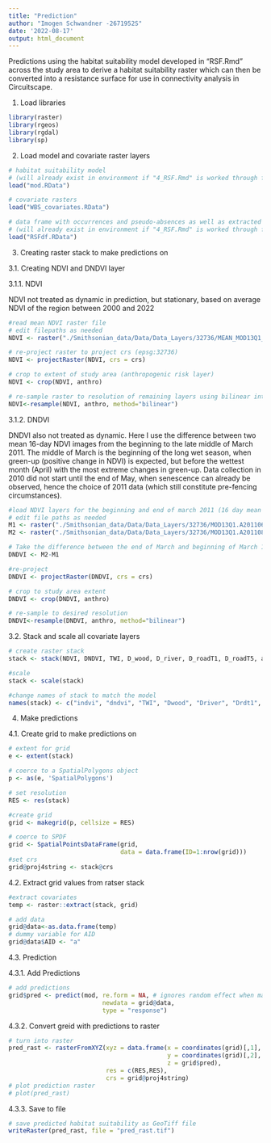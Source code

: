 ```yaml
---
title: "Prediction"
author: "Imogen Schwandner -2671952S"
date: '2022-08-17'
output: html_document
---
```


Predictions using the habitat suitability model developed in "RSF.Rmd" across the study area to derive a habitat suitability raster which can then be converted into a resistance surface for use in connectivity analysis in Circuitscape.

1. Load libraries

```r
library(raster)
library(rgeos)
library(rgdal)
library(sp)

```

2. Load model and covariate raster layers

```r
# habitat suitability model
# (will already exist in environment if "4_RSF.Rmd" is worked through first)
load("mod.RData")

# covariate rasters
load("WBS_covariates.RData")

# data frame with occurrences and pseudo-absences as well as extracted covariates
# (will already exist in environment if "4_RSF.Rmd" is worked through first)
load("RSFdf.RData")
```

3. Creating raster stack to make predictions on

3.1. Creating NDVI and DNDVI layer

3.1.1. NDVI

NDVI not treated as dynamic in prediction, but stationary, based on average NDVI of the region between 2000 and 2022

```r
#read mean NDVI raster file
# edit filepaths as needed
NDVI <- raster("./Smithsonian_data/Data/Data_Layers/32736/MEAN_MOD13Q1_250m_16_days_NDVI_2022-06-08.tif")

# re-project raster to project crs (epsg:32736)
NDVI <- projectRaster(NDVI, crs = crs)

# crop to extent of study area (anthropogenic risk layer)
NDVI <- crop(NDVI, anthro)

# re-sample raster to resolution of remaining layers using bilinear interpolation (250m down to ~51 m)
NDVI<-resample(NDVI, anthro, method="bilinear")
```

3.1.2. DNDVI

DNDVI also not treated as dynamic. Here I use the difference between two mean 16-day NDVI images from the beginning to the late middle of March 2011. The middle of March is the beginning of the long wet season, when green-up (positive change in NDVI) is expected, but before the wettest month (April) with the most extreme changes in green-up. Data collection in 2010 did not start until the end of May, when senescence can already be observed, hence the choice of 2011 data (which still constitute pre-fencing circumstances).

```r
#load NDVI layers for the beginning and end of march 2011 (16 day mean at 250m resolution)
# edit file paths as needed
M1 <- raster("./Smithsonian_data/Data/Data_Layers/32736/MOD13Q1.A2011065.250m_16_days_NDVI.tif") # beginning of March '11
M2 <- raster("./Smithsonian_data/Data/Data_Layers/32736/MOD13Q1.A2011081.250m_16_days_NDVI.tif") # middle/end of March '11

# Take the difference between the end of March and beginning of March 16 day mean (DNDVI)
DNDVI <- M2-M1

#re-project
DNDVI <- projectRaster(DNDVI, crs = crs)

# crop to study area extent
DNDVI <- crop(DNDVI, anthro)

# re-sample to desired resolution
DNDVI<-resample(DNDVI, anthro, method="bilinear")

```

3.2. Stack and scale all covariate layers

```r
# create raster stack
stack <- stack(NDVI, DNDVI, TWI, D_wood, D_river, D_roadT1, D_roadT5, anthro)

#scale
stack <- scale(stack)

#change names of stack to match the model
names(stack) <- c("indvi", "dndvi", "TWI", "Dwood", "Driver", "Drdt1", "Drdt5", "anthroRisk")
```

4.   Make predictions

4.1. Create grid to make predictions on

```r
# extent for grid
e <- extent(stack)

# coerce to a SpatialPolygons object
p <- as(e, 'SpatialPolygons')

# set resolution
RES <- res(stack)

#create grid
grid <- makegrid(p, cellsize = RES)

# coerce to SPDF
grid <- SpatialPointsDataFrame(grid,
                               data = data.frame(ID=1:nrow(grid)))
#set crs
grid@proj4string <- stack@crs
```

4.2. Extract grid values from ratser stack

```r
#extract covariates
temp <- raster::extract(stack, grid)

# add data
grid@data<-as.data.frame(temp)
# dummy variable for AID
grid@data$AID <- "a"
```

4.3. Prediction

4.3.1. Add Predictions

```r
# add predictions
grid$pred <- predict(mod, re.form = NA, # ignores random effect when making predictions
                          newdata = grid@data,
                          type = "response")
```

4.3.2. Convert greid with predictions to raster

```r
# turn into raster
pred_rast <- rasterFromXYZ(xyz = data.frame(x = coordinates(grid)[,1],
                                            y = coordinates(grid)[,2],
                                            z = grid$pred),
                           res = c(RES,RES),
                           crs = grid@proj4string)
# plot prediction raster
# plot(pred_rast)
```

4.3.3. Save to file

```r
# save predicted habitat suitability as GeoTiff file
writeRaster(pred_rast, file = "pred_rast.tif")
```


